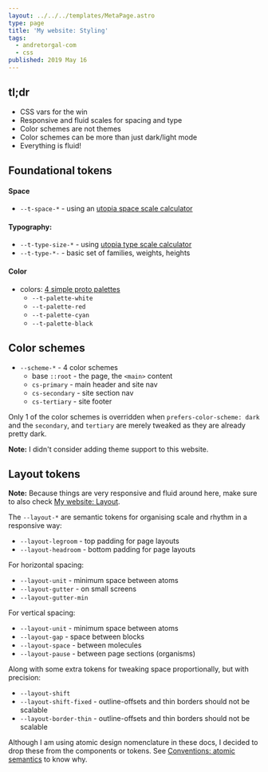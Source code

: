 ```yaml
---
layout: ../../../templates/MetaPage.astro
type: page
title: 'My website: Styling'
tags:
  - andretorgal-com
  - css
published: 2019 May 16
---
```


## tl;dr

- CSS vars for the win
- Responsive and fluid scales for spacing and type
- Color schemes are not themes
- Color schemes can be more than just dark/light mode
- Everything is fluid!

## Foundational tokens

#### Space

- `--t-space-*` - using an [utopia space scale calculator](https://utopia.fyi/space/calculator/)

#### Typography:

- `--t-type-size-*` - using [utopia type scale calculator](https://utopia.fyi/type/calculator)
- `--t-type-*-` - basic set of families, weights, heights

#### Color

- colors: [4 simple proto palettes](/meta/docs/colour)
  - `--t-palette-white`
  - `--t-palette-red`
  - `--t-palette-cyan`
  - `--t-palette-black`

## Color schemes

- `--scheme-*` - 4 color schemes
  - base `::root` - the page, the `<main>` content
  - `cs-primary` - main header and site nav
  - `cs-secondary` - site section nav
  - `cs-tertiary` - site footer

Only 1 of the color schemes is overridden when `prefers-color-scheme: dark` and the `secondary`, and `tertiary` are merely tweaked as they are already pretty dark.

**Note:** I didn't consider adding theme support to this website.

## Layout tokens

**Note:** Because things are very responsive and fluid around here, make sure to also check [My website: Layout](/meta/docs/layout).

The `--layout-*` are semantic tokens for organising scale and rhythm in a responsive way:

- `--layout-legroom` - top padding for page layouts
- `--layout-headroom` - bottom padding for page layouts

For horizontal spacing:

- `--layout-unit` - minimum space between atoms
- `--layout-gutter` - on small screens
- `--layout-gutter-min`

For vertical spacing:

- `--layout-unit` - minimum space between atoms
- `--layout-gap` - space between blocks
- `--layout-space` - between molecules
- `--layout-pause` - between page sections (organisms)

Along with some extra tokens for tweaking space proportionally, but with precision:

- `--layout-shift`
- `--layout-shift-fixed` - outline-offsets and thin borders should not be scalable
- `--layout-border-thin` - outline-offsets and thin borders should not be scalable

<Note>

Although I am using atomic design nomenclature in these docs, I decided to drop these from the components or tokens. See [Conventions: atomic semantics](/meta/records/rejected/conventions-structure-atomic-semantics) to know why.

</Note>
